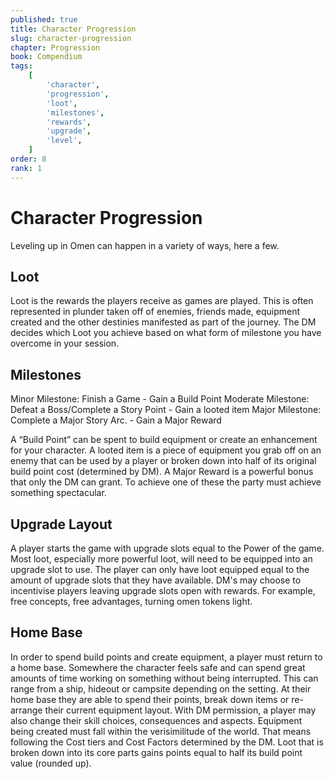 ```yaml
---
published: true
title: Character Progression
slug: character-progression
chapter: Progression
book: Compendium
tags:
    [
        'character',
        'progression',
        'loot',
        'milestones',
        'rewards',
        'upgrade',
        'level',
    ]
order: 8
rank: 1
---
```


# Character Progression

Leveling up in Omen can happen in a variety of ways, here a few.

## Loot

Loot is the rewards the players receive as games are played. This is often represented in plunder taken off of enemies, friends made, equipment created and the other destinies manifested as part of the journey. The DM decides which Loot you achieve based on what form of milestone you have overcome in your session.

## Milestones

Minor Milestone: Finish a Game - Gain a Build Point
Moderate Milestone: Defeat a Boss/Complete a Story Point - Gain a looted item
Major Milestone: Complete a Major Story Arc. - Gain a Major Reward

A “Build Point” can be spent to build equipment or create an enhancement for your character. A looted item is a piece of equipment you grab off on an enemy that can be used by a player or broken down into half of its original build point cost (determined by DM). A Major Reward is a powerful bonus that only the DM can grant. To achieve one of these the party must achieve something spectacular.

## Upgrade Layout

A player starts the game with upgrade slots equal to the Power of the game. Most loot, especially more powerful loot, will need to be equipped into an upgrade slot to use. The player can only have loot equipped equal to the amount of upgrade slots that they have available. DM's may choose to incentivise players leaving upgrade slots open with rewards. For example, free concepts, free advantages, turning omen tokens light.

## Home Base

In order to spend build points and create equipment, a player must return to a home base. Somewhere the character feels safe and can spend great amounts of time working on something without being interrupted. This can range from a ship, hideout or campsite depending on the setting. At their home base they are able to spend their points, break down items or re-arrange their current equipment layout. With DM permission, a player may also change their skill choices, consequences and aspects. Equipment being created must fall within the verisimilitude of the world. That means following the Cost tiers and Cost Factors determined by the DM. Loot that is broken down into its core parts gains points equal to half its build point value (rounded up).
